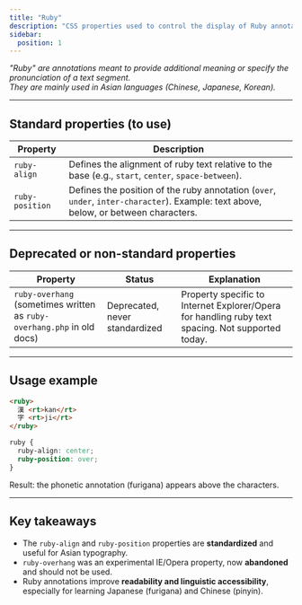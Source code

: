 ```yaml
---
title: "Ruby"
description: "CSS properties used to control the display of Ruby annotations, mainly used in Asian languages."
sidebar:
  position: 1
---
```


*"Ruby" are annotations meant to provide additional meaning or specify the pronunciation of a text segment.  
They are mainly used in Asian languages (Chinese, Japanese, Korean).*

---

## Standard properties (to use)

| Property | Description |
| --- | --- |
| `ruby-align` | Defines the alignment of ruby text relative to the base (e.g., `start`, `center`, `space-between`). |
| `ruby-position` | Defines the position of the ruby annotation (`over`, `under`, `inter-character`). Example: text above, below, or between characters. |

---

## Deprecated or non-standard properties

| Property | Status | Explanation |
| --- | --- | --- |
| `ruby-overhang` (sometimes written as `ruby-overhang.php` in old docs) | Deprecated, never standardized | Property specific to Internet Explorer/Opera for handling ruby text spacing. Not supported today. |

---

## Usage example

```html
<ruby>
  漢 <rt>kan</rt>
  字 <rt>ji</rt>
</ruby>
```

```css
ruby {
  ruby-align: center;
  ruby-position: over;
}
```

Result: the phonetic annotation (furigana) appears above the characters.

---

## Key takeaways

- The `ruby-align` and `ruby-position` properties are **standardized** and useful for Asian typography.  
- `ruby-overhang` was an experimental IE/Opera property, now **abandoned** and should not be used.  
- Ruby annotations improve **readability and linguistic accessibility**, especially for learning Japanese (furigana) and Chinese (pinyin).  
